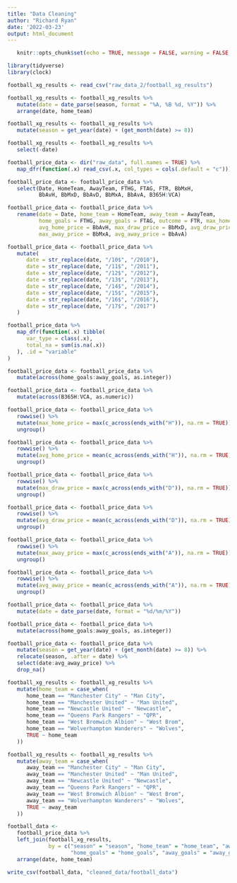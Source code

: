 ```yaml
---
title: "Data Cleaning"
author: "Richard Ryan"
date: '2022-03-23'
output: html_document
---
```

```r
   knitr::opts_chunk$set(echo = TRUE, message = FALSE, warning = FALSE, paged.print = FALSE)
```

```r
library(tidyverse)
library(clock)
```

```r
football_xg_results <- read_csv("raw_data_2/football_xg_results")
```

```r
football_xg_results <- football_xg_results %>% 
   mutate(date = date_parse(season, format = "%A, %B %d, %Y")) %>% 
   arrange(date, home_team)
```

```r
football_xg_results <- football_xg_results %>% 
   mutate(season = get_year(date) + (get_month(date) >= 8))
```

```r
football_xg_results <- football_xg_results %>% 
   select(-date)
```

```r
football_price_data <- dir("raw_data", full.names = TRUE) %>% 
   map_dfr(function(.x) read_csv(.x, col_types = cols(.default = "c")))
```

```r
football_price_data <- football_price_data %>% 
   select(Date, HomeTeam, AwayTeam, FTHG, FTAG, FTR, BbMxH, 
          BbAvH, BbMxD, BbAvD, BbMxA, BbAvA, B365H:VCA) 

football_price_data <- football_price_data %>% 
   rename(date = Date, home_team = HomeTeam, away_team = AwayTeam,
          home_goals = FTHG, away_goals = FTAG, outcome = FTR, max_home_price = BbMxH,
          avg_home_price = BbAvH, max_draw_price = BbMxD, avg_draw_price = BbAvD,
          max_away_price = BbMxA, avg_away_price = BbAvA)
```

```r
football_price_data <- football_price_data %>% 
   mutate(
      date = str_replace(date, "/10$", "/2010"),
      date = str_replace(date, "/11$", "/2011"),
      date = str_replace(date, "/12$", "/2012"),
      date = str_replace(date, "/13$", "/2013"),
      date = str_replace(date, "/14$", "/2014"),
      date = str_replace(date, "/15$", "/2015"),
      date = str_replace(date, "/16$", "/2016"),
      date = str_replace(date, "/17$", "/2017")
   )
```

```r
football_price_data %>% 
   map_dfr(function(.x) tibble(
      var_type = class(.x),
      total_na = sum(is.na(.x))
   ), .id = "variable"
)
```

```r
football_price_data <- football_price_data %>% 
   mutate(across(home_goals:away_goals, as.integer))
```

```r
football_price_data <- football_price_data %>% 
   mutate(across(B365H:VCA, as.numeric))
```

```r
football_price_data <- football_price_data %>% 
   rowwise() %>% 
   mutate(max_home_price = max(c_across(ends_with("H")), na.rm = TRUE)) %>% 
   ungroup()

football_price_data <- football_price_data %>% 
   rowwise() %>% 
   mutate(avg_home_price = mean(c_across(ends_with("H")), na.rm = TRUE)) %>% 
   ungroup()

```

```r
football_price_data <- football_price_data %>% 
   rowwise() %>% 
   mutate(max_draw_price = max(c_across(ends_with("D")), na.rm = TRUE)) %>% 
   ungroup()

football_price_data <- football_price_data %>% 
   rowwise() %>% 
   mutate(avg_draw_price = mean(c_across(ends_with("D")), na.rm = TRUE)) %>% 
   ungroup()
```

```r
football_price_data <- football_price_data %>% 
   rowwise() %>% 
   mutate(max_away_price = max(c_across(ends_with("A")), na.rm = TRUE)) %>% 
   ungroup()

football_price_data <- football_price_data %>% 
   rowwise() %>% 
   mutate(avg_away_price = mean(c_across(ends_with("A")), na.rm = TRUE)) %>% 
   ungroup()
```

```r
football_price_data <- football_price_data %>% 
   mutate(date = date_parse(date, format = "%d/%m/%Y"))
```

```r
football_price_data <- football_price_data %>% 
   mutate(across(home_goals:away_goals, as.integer))
```

```r
football_price_data <- football_price_data %>% 
   mutate(season = get_year(date) + (get_month(date) >= 8)) %>% 
   relocate(season, .after = date) %>% 
   select(date:avg_away_price) %>% 
   drop_na()
```

```r
football_xg_results <- football_xg_results %>% 
   mutate(home_team = case_when(
      home_team == "Manchester City" ~ "Man City",
      home_team == "Manchester United" ~ "Man United",
      home_team == "Newcastle United" ~ "Newcastle",
      home_team == "Queens Park Rangers" ~ "QPR",
      home_team == "West Bromwich Albion" ~ "West Brom",
      home_team == "Wolverhampton Wanderers" ~ "Wolves",
      TRUE ~ home_team
   ))

football_xg_results <- football_xg_results %>% 
   mutate(away_team = case_when(
      away_team == "Manchester City" ~ "Man City",
      away_team == "Manchester United" ~ "Man United",
      away_team == "Newcastle United" ~ "Newcastle",
      away_team == "Queens Park Rangers" ~ "QPR",
      away_team == "West Bromwich Albion" ~ "West Brom",
      away_team == "Wolverhampton Wanderers" ~ "Wolves",
      TRUE ~ away_team
   ))
```

```r
football_data <- 
   football_price_data %>% 
   left_join(football_xg_results, 
             by = c("season" = "season", "home_team" = "home_team", "away_team" = "away_team", 
                    "home_goals" = "home_goals", "away_goals" = "away_goals")) %>% 
   arrange(date, home_team)
```

```r
write_csv(football_data, "cleaned_data/football_data")
```










